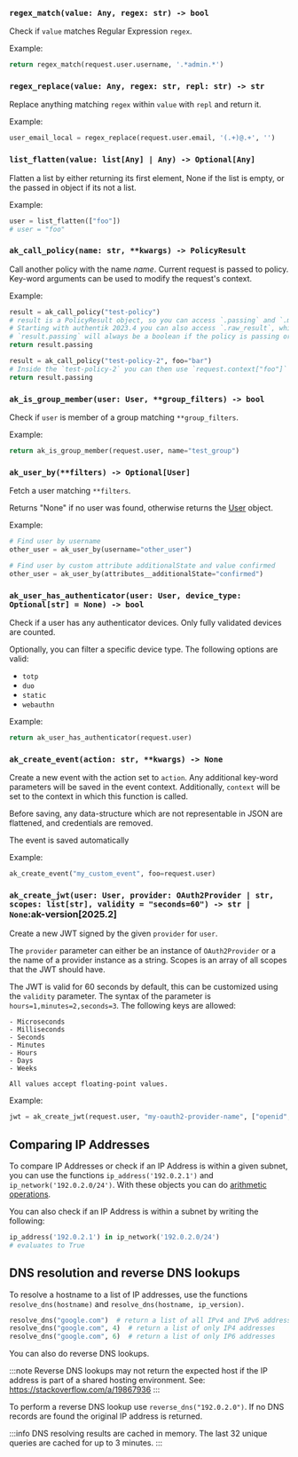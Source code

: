 ### `regex_match(value: Any, regex: str) -> bool`

Check if `value` matches Regular Expression `regex`.

Example:

```python
return regex_match(request.user.username, '.*admin.*')
```

### `regex_replace(value: Any, regex: str, repl: str) -> str`

Replace anything matching `regex` within `value` with `repl` and return it.

Example:

```python
user_email_local = regex_replace(request.user.email, '(.+)@.+', '')
```

### `list_flatten(value: list[Any] | Any) -> Optional[Any]`

Flatten a list by either returning its first element, None if the list is empty, or the passed in object if its not a list.

Example:

```python
user = list_flatten(["foo"])
# user = "foo"
```

### `ak_call_policy(name: str, **kwargs) -> PolicyResult`

Call another policy with the name _name_. Current request is passed to policy. Key-word arguments
can be used to modify the request's context.

Example:

```python
result = ak_call_policy("test-policy")
# result is a PolicyResult object, so you can access `.passing` and `.messages`.
# Starting with authentik 2023.4 you can also access `.raw_result`, which is the raw value returned from the called policy
# `result.passing` will always be a boolean if the policy is passing or not.
return result.passing

result = ak_call_policy("test-policy-2", foo="bar")
# Inside the `test-policy-2` you can then use `request.context["foo"]`
return result.passing
```

### `ak_is_group_member(user: User, **group_filters) -> bool`

Check if `user` is member of a group matching `**group_filters`.

Example:

```python
return ak_is_group_member(request.user, name="test_group")
```

### `ak_user_by(**filters) -> Optional[User]`

Fetch a user matching `**filters`.

Returns "None" if no user was found, otherwise returns the [User](../users-sources/user/index.mdx) object.

Example:

```python
# Find user by username
other_user = ak_user_by(username="other_user")

# Find user by custom attribute additionalState and value confirmed
other_user = ak_user_by(attributes__additionalState="confirmed")
```

### `ak_user_has_authenticator(user: User, device_type: Optional[str] = None) -> bool`

Check if a user has any authenticator devices. Only fully validated devices are counted.

Optionally, you can filter a specific device type. The following options are valid:

- `totp`
- `duo`
- `static`
- `webauthn`

Example:

```python
return ak_user_has_authenticator(request.user)
```

### `ak_create_event(action: str, **kwargs) -> None`

Create a new event with the action set to `action`. Any additional key-word parameters will be saved in the event context. Additionally, `context` will be set to the context in which this function is called.

Before saving, any data-structure which are not representable in JSON are flattened, and credentials are removed.

The event is saved automatically

Example:

```python
ak_create_event("my_custom_event", foo=request.user)
```

### `ak_create_jwt(user: User, provider: OAuth2Provider | str, scopes: list[str], validity = "seconds=60") -> str | None`:ak-version[2025.2]

Create a new JWT signed by the given `provider` for `user`.

The `provider` parameter can either be an instance of `OAuth2Provider` or a the name of a provider instance as a string. Scopes is an array of all scopes that the JWT should have.

The JWT is valid for 60 seconds by default, this can be customized using the `validity` parameter. The syntax of the parameter is `hours=1,minutes=2,seconds=3`. The following keys are allowed:

    - Microseconds
    - Milliseconds
    - Seconds
    - Minutes
    - Hours
    - Days
    - Weeks

    All values accept floating-point values.

Example:

```python
jwt = ak_create_jwt(request.user, "my-oauth2-provider-name", ["openid", "profile", "email"])
```

## Comparing IP Addresses

To compare IP Addresses or check if an IP Address is within a given subnet, you can use the functions `ip_address('192.0.2.1')` and `ip_network('192.0.2.0/24')`. With these objects you can do [arithmetic operations](https://docs.python.org/3/library/ipaddress.html#operators).

You can also check if an IP Address is within a subnet by writing the following:

```python
ip_address('192.0.2.1') in ip_network('192.0.2.0/24')
# evaluates to True
```

## DNS resolution and reverse DNS lookups

To resolve a hostname to a list of IP addresses, use the functions `resolve_dns(hostname)` and `resolve_dns(hostname, ip_version)`.

```python
resolve_dns("google.com")  # return a list of all IPv4 and IPv6 addresses
resolve_dns("google.com", 4)  # return a list of only IP4 addresses
resolve_dns("google.com", 6)  # return a list of only IP6 addresses
```

You can also do reverse DNS lookups.

:::note
Reverse DNS lookups may not return the expected host if the IP address is part of a shared hosting environment.
See: https://stackoverflow.com/a/19867936
:::

To perform a reverse DNS lookup use `reverse_dns("192.0.2.0")`. If no DNS records are found the original IP address is returned.

:::info
DNS resolving results are cached in memory. The last 32 unique queries are cached for up to 3 minutes.
:::
